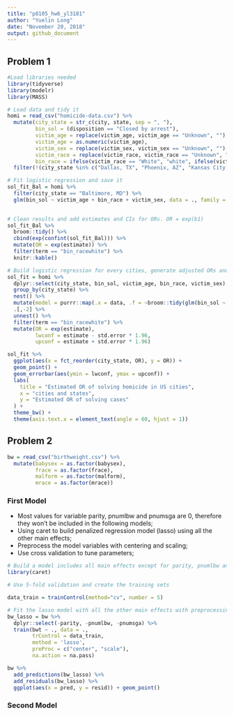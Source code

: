 ```yaml
---
title: "p8105_hw6_yl3181"
author: "Yuelin Long"
date: "November 20, 2018"
output: github_document
---
```



## Problem 1

```r
#Load libraries needed
library(tidyverse)
library(modelr)
library(MASS)
```



```r
# Load data and tidy it
homi = read_csv("homicide-data.csv") %>% 
  mutate(city_state = str_c(city, state, sep = ", "), 
         bin_sol = (disposition == "Closed by arrest"),
         victim_age = replace(victim_age, victim_age == "Unknown", ""),
         victim_age = as.numeric(victim_age),
         victim_sex = replace(victim_sex, victim_sex == "Unknown", ""),
         victim_race = replace(victim_race, victim_race == "Unknown", ""),
         bin_race = ifelse(victim_race == "White", "white", ifelse(victim_race == "", "","nonWhite"))) %>% 
  filter(!(city_state %in% c("Dallas, TX", "Phoenix, AZ", "Kansas City, MO", "Tulsa, AL"))) 

```

```r
# Fit logistic regression and save it
sol_fit_Bal = homi %>% 
  filter(city_state == "Baltimore, MD") %>% 
  glm(bin_sol ~ victim_age + bin_race + victim_sex, data = ., family = binomial())

  
# Clean results and add estimates and CIs for ORs. OR = exp(b1)
sol_fit_Bal %>% 
  broom::tidy() %>% 
  cbind(exp(confint(sol_fit_Bal))) %>% 
  mutate(OR = exp(estimate)) %>% 
  filter(term == "bin_racewhite") %>% 
  knitr::kable()
```

```r
# Build logistic regression for every cities, generate adjusted ORs and CIs.
sol_fit = homi %>%
  dplyr::select(city_state, bin_sol, victim_age, bin_race, victim_sex) %>% 
  group_by(city_state) %>% 
  nest() %>% 
  mutate(model = purrr::map(.x = data, .f = ~broom::tidy(glm(bin_sol ~ ., data = .x, family = binomial())))) %>% 
  .[,-2] %>% 
  unnest() %>% 
  filter(term == "bin_racewhite") %>% 
  mutate(OR = exp(estimate),
         lwconf = estimate - std.error * 1.96,
         upconf = estimate + std.error * 1.96)

sol_fit %>% 
  ggplot(aes(x = fct_reorder(city_state, OR), y = OR)) + 
  geom_point() + 
  geom_errorbar(aes(ymin = lwconf, ymax = upconf)) +
  labs(
    title = "Estimated OR of solving homicide in US cities",
    x = "cities and states",
    y = "Estimated OR of solving cases"
  ) + 
  theme_bw() +
  theme(axis.text.x = element_text(angle = 60, hjust = 1))
```


## Problem 2

```r
bw = read_csv("birthweight.csv") %>% 
  mutate(babysex = as.factor(babysex),
         frace = as.factor(frace),
         malform = as.factor(malform),
         mrace = as.factor(mrace))
```



### First Model

+ Most values for variable parity, pnumlbw and pnumsga are 0, therefore they won't be included in the following models;
+ Using caret to build penalized regression model (lasso) using all the other main effects;
+ Preprocess the model variables with centering and scaling;
+ Use cross validation to tune parameters;

```r
# Build a model includes all main effects except for parity, pnumlbw and pnumsga with caret
library(caret)

# Use 5-fold validation and create the training sets

data_train = trainControl(method="cv", number = 5)

# Fit the lasso model with all the other main effects with preprocessing and cv
bw_lasso = bw %>% 
  dplyr::select(-parity, -pnumlbw, -pnumsga) %>% 
  train(bwt ~ ., data = .,
        trControl = data_train,
        method = 'lasso',
        preProc = c("center", "scale"),
        na.action = na.pass)

bw %>% 
  add_predictions(bw_lasso) %>% 
  add_residuals(bw_lasso) %>% 
  ggplot(aes(x = pred, y = resid)) + geom_point()
```


### Second Model

```r

```

